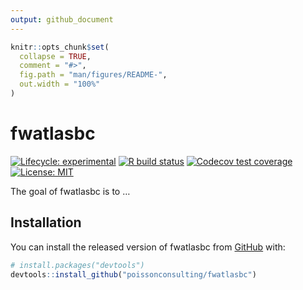 ```yaml
---
output: github_document
---
```


<!-- README.md is generated from README.Rmd. Please edit that file -->

```r
knitr::opts_chunk$set(
  collapse = TRUE,
  comment = "#>",
  fig.path = "man/figures/README-",
  out.width = "100%"
)
```

# fwatlasbc

<!-- badges: start -->
[![Lifecycle: experimental](https://img.shields.io/badge/lifecycle-experimental-orange.svg)](https://www.tidyverse.org/lifecycle/#experimental)
[![R build status](https://github.com/poissonconsulting/fwatlasbc/workflows/R-CMD-check/badge.svg)](https://github.com/poissonconsulting/fwatlasbc/actions)
[![Codecov test coverage](https://codecov.io/gh/poissonconsulting/fwatlasbc/branch/master/graph/badge.svg)](https://codecov.io/gh/poissonconsulting/fwatlasbc?branch=master)
[![License: MIT](https://img.shields.io/badge/License-MIT-green.svg)](https://opensource.org/licenses/MIT)
<!-- badges: end -->

The goal of fwatlasbc is to ...

## Installation

You can install the released version of fwatlasbc from [GitHub](https://github.com/) with:

``` r
# install.packages("devtools")
devtools::install_github("poissonconsulting/fwatlasbc")
```
